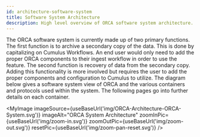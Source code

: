 ```yaml
---
id: architecture-software-system
title: Software System Architecture
description: High level overview of ORCA software system architecture.
---
```



The ORCA software system is currently made up of two primary functions. The
first function is to archive a secondary copy of the data. This is done by
capitalizing on Cumulus Workflows. An end user would only need to add the proper
ORCA components to their ingest workflow in order to use the feature. The second
function is recovery of data from the secondary copy. Adding this functionality
is more involved but requires the user to add the proper components and
configuration to Cumulus to utilize. The diagram below gives a software system
view of ORCA and the various containers and protocols used within the system.
The following pages go into further details on each container.


<MyImage
    imageSource={useBaseUrl('img/ORCA-Architecture-ORCA-System.svg')}
    imageAlt="ORCA System Architecture"
    zoomInPic={useBaseUrl('img/zoom-in.svg')}
    zoomOutPic={useBaseUrl('img/zoom-out.svg')}
    resetPic={useBaseUrl('img/zoom-pan-reset.svg')}
/>

